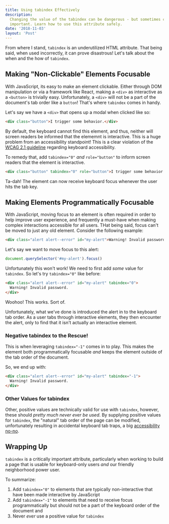 ```yaml
---
title: Using tabindex Effectively
description:
  Changing the value of the tabindex can be dangerous - but sometimes critically
  important. Learn how to use this attribute safely.
date: '2018-11-03'
layout: 'Post'
---
```


From where I stand, `tabindex` is an underutilized HTML attribute. That being
said, when used incorrectly, it can prove disastrous! Let's talk about the when
and the how of `tabindex`.

## Making "Non-Clickable" Elements Focusable

With JavaScript, its easy to make an element clickable. Either through DOM
manipulation or via a framework like React, making a `<div>` as interactive as a
`<button>` is trivially easy. Unfortunately, a `<div>` will not be a part of the
document's tab order like a `button`! That's where `tabindex` comes in handy.

Let's say we have a `<div>` that opens up a modal when clicked like so:

```html
<div class="button">I trigger some behavior.</div>
```

By default, the keyboard cannot find this element, and thus, neither will screen
readers be informed that the elememnt is interactive. This is a huge problem
from an accessibility standpoint! This is a clear violation of the
[WCAG 2.1 guideline](https://www.w3.org/TR/WCAG21/#keyboard-accessible)
regarding keyboard accessibility.

To remedy that, add `tabindex="0"` _and_ `role="button"` to inform screen
readers that the element is interactive.

```html
<div class="button" tabindex="0" role="button">I trigger some behavior.</div>
```

Ta-dah! The element can now receive keyboard focus whenever the user hits the
tab key.

## Making Elements Programmatically Focusable

With JavaScript, moving focus to an element is often required in order to help
improve user experience, and frequently a must-have when making complex
interactions accessible for all users. THat being said, focus can't be moved to
just any old element. Consider the following example:

```html
<div class="alert alert--error" id="my-alert">Warning! Invalid password.</div>
```

Let's say we want to move focus to this alert:

```javascript
document.querySelector('#my-alert').focus()
```

Unfortunately this won't work! We need to first add _some_ value for `tabindex`.
So let's try `tabindex="0"` like before:

```html
<div class="alert alert--error" id="my-alert" tabindex="0">
  Warning! Invalid password.
</div>
```

Woohoo! This works. Sort of.

Unfortunately, what we've done is introduced the alert in to the keyboard tab
order. As a user tabs through interactive elements, they then encounter the
alert, only to find that it isn't actually an interactive element.

### Negative tabindex to the Rescue!

This is when leveraging `tabindex="-1"` comes in to play. This makes the element
both programmatically focusable _and_ keeps the element outside of the tab order
of the document.

So, we end up with:

```html
<div class="alert alert--error" id="my-alert" tabindex="-1">
  Warning! Invalid password.
</div>
```

### Other Values for tabindex

Other, positive values are technically valid for use with `tabindex`, however,
these should _pretty much never ever be used_. By supplying positive values for
`tabindex`, the "natural" tab order of the page can be modified, unfortunately
resulting in accidental keyboard tab traps, a big
[accessibility no-no](https://www.w3.org/TR/WCAG21/#no-keyboard-trap).

## Wrapping Up

`tabindex` is a critically important attribute, particularly when working to
build a page that is usable for keyboard-only users _and_ our friendly
neighborhood power user.

To summarize:

1. Add `tabindex="0"` to elements that are typically non-interactive that have
   been made interactive by JavaScript
2. Add `tabindex="-1"` to elements that need to receive focus programmatically
   but should not be a part of the keyboard order of the document and
3. Never _ever_ use a positive value for `tabindex`
